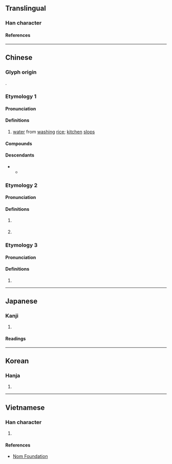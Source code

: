 {{character info/new}}
==Translingual==

===Han character===
{{Han char|rn=85|rad=水|as=05|sn=8|four=34170|canj=ETM|ids=⿰氵甘}}

====References====
{{Han ref|kx=0616.100|dkj=17289|dj=1010.010|hdz=31580.010|uh=6CD4}}

----

==Chinese==
{{zh-forms}}

===Glyph origin===
{{Han etym}}
{{Han compound|水|甘|ls=psc|c1=s|c2=p|t1=water}}.

===Etymology 1===
{{rfe|zh}}

====Pronunciation====
{{zh-pron
|m=gān
|m-s=
|c=gam1
|c-t=
|g=
|h=pfs=kâm;gd=gam1
|j=gan1
|mb=
|md=găng
|mn=kam
|mn-t=gam1
|w=1koe
|x=gan1
|mc=y
|oc=y
|cat=n
}}

====Definitions====
{{zh-hanzi}}

# [[water]] from [[washing]] [[rice]]; [[kitchen]] [[slops]]

====Compounds====
{{zh-der|泔水|泔水桶|米泔水|泔腳|泔魚|淅二泔|溫泔清|潘泔|米泔}}

====Descendants====
* {{desc|bor=1|mkh-vie-pro|*kəːm||cooked rice}}
** {{desc|vi|cơm}}

===Etymology 2===
{{zh-forms}}

====Pronunciation====
{{zh-pron
|md=āng
|mn=ám
|cat=n,mn:a
}}

====Definitions====
{{zh-hanzi}}

# {{lb|zh|Min Dong|Hokkien}} {{zh-alt-form|飲|tr=-|[[rice water]]}}
# {{lb|zh|Hokkien}} {{zh-alt-form|飲|tr=-|[[sticky]] and [[watery]]}}

===Etymology 3===
{{zh-forms}}

====Pronunciation====
{{zh-pron
|m=hàn,gān,1nb=Mainland,2nb=Taiwan
|cat=
}}

====Definitions====
{{zh-hanzi}}

# {{zh-only|泔淡}}

----

==Japanese==

===Kanji===
{{ja-kanji|grade=|rs=水05}}

# {{rfdef|ja|sort=水05}}

====Readings====
{{ja-readings
|on=かん, ごん
}}

----

==Korean==

===Hanja===
{{ko-hanja|검}}

# {{rfdef|ko|sort=水05}}

----

==Vietnamese==

===Han character===
{{vi-readings|rs=水05|reading=cam}}

# {{rfdef|vi|sort=水05}}

====References====
* [http://nomfoundation.org/common/nom_details.php?codepoint=6cd4 Nom Foundation]